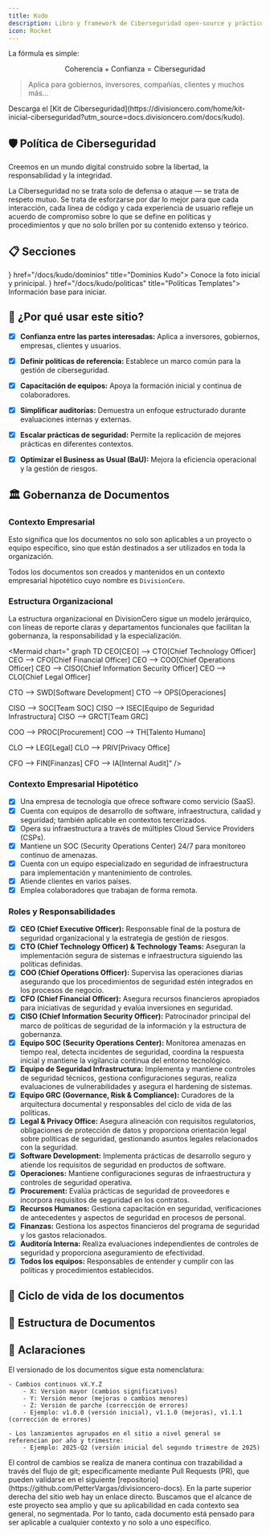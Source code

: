 ```yaml
---
title: Kudo
description: Libro y framework de Ciberseguridad open-source y práctico
icon: Rocket
---
```



La fórmula es simple:

```math
\text{Coherencia} + \text{Confianza} = \text{Ciberseguridad}
```

> Aplica para gobiernos, inversores, compañías, clientes y muchos más...

<Callout title="Quieres aprender más?">
  Descarga el [Kit de Ciberseguridad](https://divisioncero.com/home/kit-inicial-ciberseguridad?utm_source=docs.divisioncero.com/docs/kudo).
</Callout>


## 🛡️ Política de Ciberseguridad

<Callout type="success">
Creemos en un mundo digital construido sobre la libertad, la responsabilidad y la integridad.

La Ciberseguridad no se trata solo de defensa o ataque — se trata de respeto mutuo. Se trata de esforzarse por dar lo mejor para que cada interacción, cada línea de código y cada experiencia de usuario refleje un acuerdo de compromiso sobre lo que se define en políticas y procedimientos y que no solo brillen por su contenido extenso y teórico.
</Callout>

## 📋 Secciones

<Cards>
  <Card icon={<Shield />} href="/docs/kudo/dominios" title="Dominios Kudo">
    Conoce la foto inicial y prinicipal.
  </Card>
  <Card icon={<FileText />} href="/docs/kudo/politicas" title="Políticas Templates">
    Información base para iniciar.
  </Card>
</Cards>


## 🎯 ¿Por qué usar este sitio?

- [X] **Confianza entre las partes interesadas:** Aplica a inversores, gobiernos, empresas, clientes y usuarios.
- [X] **Definir políticas de referencia:** Establece un marco común para la gestión de ciberseguridad.
- [X] **Capacitación de equipos:** Apoya la formación inicial y continua de colaboradores.  
- [X] **Simplificar auditorías:** Demuestra un enfoque estructurado durante evaluaciones internas y externas.  
- [X] **Escalar prácticas de seguridad:** Permite la replicación de mejores prácticas en diferentes contextos.  
- [X] **Optimizar el Business as Usual (BaU):** Mejora la eficiencia operacional y la gestión de riesgos.


## 🏛️ Gobernanza de Documentos

### Contexto Empresarial

Esto significa que los documentos no solo son aplicables a un proyecto o equipo específico, sino que están destinados a ser utilizados en toda la organización.

Todos los documentos son creados y mantenidos en un contexto empresarial hipotético cuyo nombre es `DivisionCero`.

### Estructura Organizacional

La estructura organizacional en DivisionCero sigue un modelo jerárquico, con líneas de reporte claras y departamentos funcionales que facilitan la gobernanza, la responsabilidad y la especialización.

<Mermaid
  chart="
graph TD
CEO[CEO] --> CTO[Chief Technology Officer]
CEO --> CFO[Chief Financial Officer]
CEO --> COO[Chief Operations Officer]
CEO --> CISO[Chief Information Security Officer]
CEO --> CLO[Chief Legal Officer]

CTO --> SWD[Software Development]
CTO --> OPS[Operaciones]

CISO --> SOC[Team SOC]
CISO --> ISEC[Equipo de Seguridad Infrastructura]
CISO --> GRCT[Team GRC]

COO --> PROC[Procurement]
COO --> TH[Talento Humano]

CLO --> LEG[Legal]
CLO --> PRIV[Privacy Office]

CFO --> FIN[Finanzas]
CFO --> IA[Internal Audit]"
/>

### Contexto Empresarial Hipotético

- [X] Una empresa de tecnología que ofrece software como servicio (SaaS).
- [X] Cuenta con equipos de desarrollo de software, infraestructura, calidad y seguridad; también aplicable en contextos tercerizados.
- [X] Opera su infraestructura a través de múltiples Cloud Service Providers (CSPs).
- [X] Mantiene un SOC (Security Operations Center) 24/7 para monitoreo continuo de amenazas.
- [X] Cuenta con un equipo especializado en seguridad de infraestructura para implementación y mantenimiento de controles.
- [X] Atiende clientes en varios países.
- [X] Emplea colaboradores que trabajan de forma remota.

### Roles y Responsabilidades

- [X] **CEO (Chief Executive Officer):** Responsable final de la postura de seguridad organizacional y la estrategia de gestión de riesgos.
- [X] **CTO (Chief Technology Officer) & Technology Teams:** Aseguran la implementación segura de sistemas e infraestructura siguiendo las políticas definidas.
- [X] **COO (Chief Operations Officer):** Supervisa las operaciones diarias asegurando que los procedimientos de seguridad estén integrados en los procesos de negocio.
- [X] **CFO (Chief Financial Officer):** Asegura recursos financieros apropiados para iniciativas de seguridad y evalúa inversiones en seguridad.
- [X] **CISO (Chief Information Security Officer):** Patrocinador principal del marco de políticas de seguridad de la información y la estructura de gobernanza.
- [X] **Equipo SOC (Security Operations Center):** Monitorea amenazas en tiempo real, detecta incidentes de seguridad, coordina la respuesta inicial y mantiene la vigilancia continua del entorno tecnológico.
- [X] **Equipo de Seguridad Infrastructura:** Implementa y mantiene controles de seguridad técnicos, gestiona configuraciones seguras, realiza evaluaciones de vulnerabilidades y asegura el hardening de sistemas.
- [X] **Equipo GRC (Governance, Risk & Compliance):** Curadores de la arquitectura documental y responsables del ciclo de vida de las políticas.
- [X] **Legal & Privacy Office:** Asegura alineación con requisitos regulatorios, obligaciones de protección de datos y proporciona orientación legal sobre políticas de seguridad, gestionando asuntos legales relacionados con la seguridad.
- [X] **Software Development:** Implementa prácticas de desarrollo seguro y atiende los requisitos de seguridad en productos de software.
- [X] **Operaciones:** Mantiene configuraciones seguras de infraestructura y controles de seguridad operativa.
- [X] **Procurement:** Evalúa prácticas de seguridad de proveedores e incorpora requisitos de seguridad en los contratos.
- [X] **Recursos Humanos:** Gestiona capacitación en seguridad, verificaciones de antecedentes y aspectos de seguridad en procesos de personal.
- [X] **Finanzas:** Gestiona los aspectos financieros del programa de seguridad y los gastos relacionados.
- [X] **Auditoría Interna:** Realiza evaluaciones independientes de controles de seguridad y proporciona aseguramiento de efectividad.
- [X] **Todos los equipos:** Responsables de entender y cumplir con las políticas y procedimientos establecidos.

## 🔄 Ciclo de vida de los documentos

<Mermaid
  chart="
graph LR
A[📌 Necesidad] --> B[✍️ Creación]
B --> C[🔍 Revisión]
C --> D[🌀 Versionado]
D --> E[📢 Publicación]
E --> F[🔄 Actualización]
F --> A"
/>

## 📂 Estructura de Documentos

<Files>
  <Folder name="Framework de Ciberseguridad Kudo" defaultOpen>
    <Folder name="Dominios" defaultOpen>
      <File name="Línea Base | Herramientas | Cursos" />
      <Folder name="Controles Kudo"></Folder>
    </Folder>
    <Folder name="Políticas templates"></Folder>
  </Folder>
</Files>

## 💾 Aclaraciones


<Accordions type="single">
  <Accordion title="Versionado">
    El versionado de los documentos sigue esta nomenclatura:

    - Cambios continuos vX.Y.Z
        - X: Versión mayor (cambios significativos)
        - Y: Versión menor (mejoras o cambios menores)
        - Z: Versión de parche (corrección de errores)
        - Ejemplo: v1.0.0 (versión inicial), v1.1.0 (mejoras), v1.1.1 (corrección de errores)

    - Los lanzamientos agrupados en el sitio a nivel general se referencian por año y trimestre:
        - Ejemplo: 2025-Q2 (versión inicial del segundo trimestre de 2025)
  </Accordion>
  <Accordion title="Control de Cambios">
    El control de cambios se realiza de manera continua con trazabilidad a través del flujo de git; específicamente mediante Pull Requests (PR), que pueden validarse en el siguiente [repositorio](https://github.com/PetterVargas/divisioncero-docs). En la parte superior derecha del sitio web hay un enlace directo.
  </Accordion>
  <Accordion title="Alcance">
    Buscamos que el alcance de este proyecto sea amplio y que su aplicabilidad en cada contexto sea general, no segmentada. Por lo tanto, cada documento está pensado para ser aplicable a cualquier contexto y no solo a uno específico.
  </Accordion>
</Accordions>